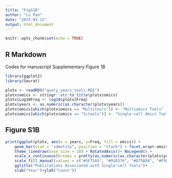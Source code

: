 ```yaml
---
title: "FigS1B"
author: "Lu Pan"
date: "2025-03-15"
output: html_document
---
```


```r
knitr::opts_chunk$set(echo = TRUE)
```

## R Markdown

Codes for manuscript  Supplementary Figure 1B

```r

library(ggplot2)
library(Seurat)

plotx <- readRDS("query_years_tools.RDS")
plotx$omics <- stringr::str_to_title(plotx$omics)
plotx$Log10Freq <- log10(plotx$Freq)
plotx$years <- as.numeric(as.character(plotx$years))
plotx$omics[which(plotx$omics == "Multitools")] <- "Multiomics Tools"
plotx$omics[which(plotx$omics == "Sctools")] <- "Single-cell Omics Tools"

```

## Figure S1B

```r
print(ggplot(plotx, aes(x = years, y=Freq, fill = omics)) +
    geom_bar(stat = "identity", position = "stack") + facet_wrap(~omics, scales = "free")+
    theme_linedraw(base_size = 18) + RotatedAxis()+ NoLegend() +
    scale_x_continuous(breaks = pretty(as.numeric(as.character(plotx$years)), n = 10))+
    scale_fill_manual(values = c("#5F75A5", "#91D376", "#D75B58", "#F5BFD3", "#A8C9EA", "#B09C16", "#F69F99", "#AC79A3", "#E89314", "#EAD256", "#78706E", "#D1A5CA", "#F7C277", "#569794", "#B9B0AC", "#99785E", "#5FA346", "#8DBCB6", "#CC7296", "#D3B6A5"))+
    ggtitle("Publications Associated with Single-cell Tools")+
    xlab("Year")+ylab("Count"))

```




